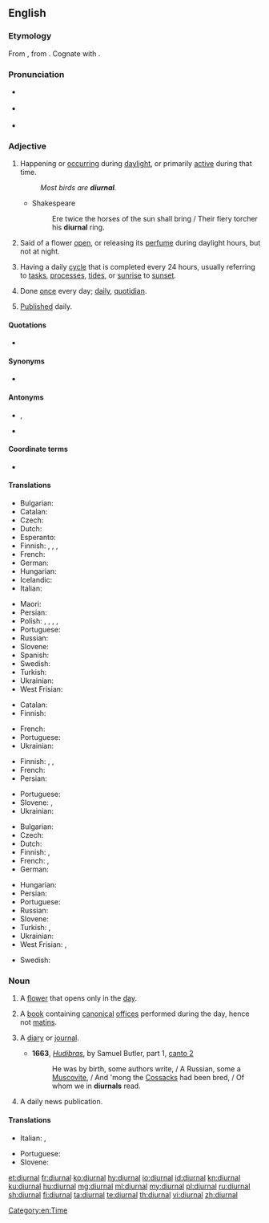 ==English==
{{was wotd|2008|December|2}}

===Etymology===
{{PIE root|en|dyew}}
From {{etyl|la|en}} {{m|la|diurnālis}}, from {{m|la|diēs||day}}. Cognate with {{m|en|journal}}.

===Pronunciation===
* {{a|UK}} {{IPA|[daɪˈɜːnəɫ]|lang=en}}
* {{a|US}} {{IPA|/daɪˈɝ.nəl/|lang=en}}
* {{audio|en-us-diurnal.ogg|Audio (US)|lang=en}}
*: {{rhymes|ɜː(r)nəl|lang=en}}

===Adjective===
{{en-adj|-}}

# Happening or [[occur]]ring during [[daylight]], or primarily [[active]] during that time.
#: ''Most birds are '''diurnal'''.''
#* Shakespeare
#*: Ere twice the horses of the sun shall bring / Their fiery torcher his '''diurnal''' ring.
# {{lb|en|botany}} Said of a flower [[open]], or releasing its [[perfume]] during daylight hours, but not at night.
# Having a daily [[cycle]] that is completed every 24 hours, usually referring to [[tasks]], [[processes]], [[tides]], or [[sunrise]] to [[sunset]].
# {{lb|en|uncommon}} Done [[once]] every day; [[daily]], [[quotidian]].
# {{lb|en|archaic}} [[publish|Published]] daily.

====Quotations====
* {{seeCites}}

====Synonyms====
* {{sense|having a daily cycle}} {{l|en|circadian}} {{qualifier|biology}}

====Antonyms====
* {{sense|happening or active during the day}} {{l|en|nocturnal}}, {{l|en|nightly}}
* {{sense|active or open during the day}} {{l|en|nocturnal}}

====Coordinate terms====
* {{sense|active or open during the day}} {{l|en|crepuscular}}

====Translations====
{{trans-top|happening during daylight; primarily active during the day}}
* Bulgarian: {{t|bg|дневен|sc=Cyrl|tr=dnéven}}
* Catalan: {{t+|ca|diürn}}
* Czech: {{t+|cs|denní|c}}
* Dutch: {{t+check|nl|dag|alt=dag-}} <!-- was "[[dag]]-" - assumed inflected form or vocalised spelling; please verify if linking is acceptable. see [[User:Kephir/gadgets/xte#Translation_fixing]] -->
* Esperanto: {{t|eo|taga}}
* Finnish: {{t+|fi|päivä|alt=päivä-}}, {{t|fi|päiväaikainen}}, {{t|fi|päiväaktiivinen}}, {{t|fi|diurnaalinen}}
* French: {{t+|fr|diurne}}
* German: {{t+|de|tagaktiv}}
* Hungarian: {{t+|hu|nappali}}
* Icelandic: {{t|is|dagdýr}}
* Italian: {{t+|it|diurno}}
{{trans-mid}}
* Maori: {{t|mi|moepō}}
* Persian: {{t+|fa|روزانه|tr=ruzâne|sc=fa-Arab}}
* Polish: {{t+|pl|dzienny|m}}, {{t|pl|dzienna|f}}, {{t|pl|dzienne|n}}, {{t|pl|dzienni|m-p}}, {{t|pl|dzienne|f-p|n-p}}
* Portuguese: {{t+|pt|diurno}}
* Russian: {{t+|ru|дневно́й}}
* Slovene: {{t|sl|dneven}}
* Spanish: {{t|es|diurno}}
* Swedish: {{t|sv|dags-}}
* Turkish: {{t|tr|gündüzcül}}
* Ukrainian: {{t|uk|денний|sc=Cyrl}}
* West Frisian: {{t+check|fy|dei|alt=dei-}} <!-- was "[[dei]]-" - assumed inflected form or vocalised spelling; please verify if linking is acceptable. see [[User:Kephir/gadgets/xte#Translation_fixing]] -->
{{trans-bottom}}

{{trans-top|botany; of flowers open or releasing perfume during the day}}
* Catalan: {{t+|ca|diürn}}
* Finnish: {{t+|fi|päivä|alt=päiväksi}} {{t+|fi|kukka|alt=kukkansa}} {{t+|fi|avaava}}
{{trans-mid}}
* French: {{t+|fr|diurne}}
* Portuguese: {{t+|pt|diurno}}
* Ukrainian: {{t|uk|денний|sc=Cyrl}}
{{trans-bottom}}

{{trans-top|having a daily cycle}}
* Finnish: {{t+|fi|päivittäinen}}, {{t|fi|vuorokautinen}}, {{t+|fi|vuorokausi|alt=vuorokausi-}}
* French: {{t+|fr|journalier}}
* Persian: {{t+|fa|روزانه|tr=roozaaneh|sc=fa-Arab}}
{{trans-mid}}
* Portuguese: {{t+|pt|diário}}
* Slovene: {{t|sl|dneven}}, {{qualifier|bio.}} {{t|sl|cirkadiaden}}
* Ukrainian: {{t|uk|добовий|sc=Cyrl}}
{{trans-bottom}}

{{trans-top|done once every day}}
* Bulgarian: {{t+|bg|ежедневен|tr=ežednéven|sc=Cyrl}}
* Czech: {{t+|cs|denní|c}}
* Dutch: {{t+|nl|dagelijks}}
* Finnish: {{t+|fi|päivittäinen}}, {{t|fi|jokapäiväinen}}
* French: {{t+|fr|journalier}}, {{t+|fr|quotidien}}
* German: {{t+|de|täglich}}
{{trans-mid}}
* Hungarian: {{t+|hu|napi}}
* Persian: {{t|fa|روزی یک بار|tr=roozi yek bar|sc=fa-Arab}}
* Portuguese: {{t+|pt|diário}}
* Russian: {{t+|ru|ежедне́вный}}
* Slovene: {{t|sl|dneven}}
* Turkish: {{t+|tr|günlük}}, {{t|tr|gün be gün}}
* Ukrainian: {{t|uk|щоденний|sc=Cyrl}}
* West Frisian: {{t|fy|deisk}}, {{t|fy|deistich}}
{{trans-bottom}}

{{checktrans-top}}
* Swedish: {{qualifier|as 24-hr period, including nighttime}} {{t+check|sv|dygn}} <!-- This was under the botany sense. Seems wrong, because the basic meaning of the word is "day" -->
{{trans-bottom}}

===Noun===
{{en-noun}}

# A [[flower]] that opens only in the [[day]].
# {{lb|en|Catholicism}} A [[book]] containing [[canonical]] [[office]]s performed during the day, hence not [[matins]].
# {{lb|en|archaic}} A [[diary]] or [[journal]].
#* '''1663''', ''[[w:Hudibras|Hudibras]]'', by Samuel Butler, part 1, [[s:Hudibras/Part 1/Canto 2|canto 2]]
#*: He was by birth, some authors write, / A Russian, some a [[Muscovite]], / And 'mong the [[Cossack]]s had been bred, / Of whom we in '''diurnals''' read.
# {{lb|en|archaic}} A daily news publication.

====Translations====
{{trans-top|A flower that opens during the day}}
{{trans-mid}}
{{trans-bottom}}
{{trans-top|A book of canonical offices}}
* Italian: {{t+|it|diurno}}, {{t|it|diurnale}}
{{trans-mid}}
* Portuguese: {{t+|pt|diurno|m}}
* Slovene: {{t+|sl|dnevnik|m}}
{{trans-bottom}}

[[Category:en:Time]]

[[et:diurnal]]
[[fr:diurnal]]
[[ko:diurnal]]
[[hy:diurnal]]
[[io:diurnal]]
[[id:diurnal]]
[[kn:diurnal]]
[[ku:diurnal]]
[[hu:diurnal]]
[[mg:diurnal]]
[[ml:diurnal]]
[[my:diurnal]]
[[pl:diurnal]]
[[ru:diurnal]]
[[sh:diurnal]]
[[fi:diurnal]]
[[ta:diurnal]]
[[te:diurnal]]
[[th:diurnal]]
[[vi:diurnal]]
[[zh:diurnal]]